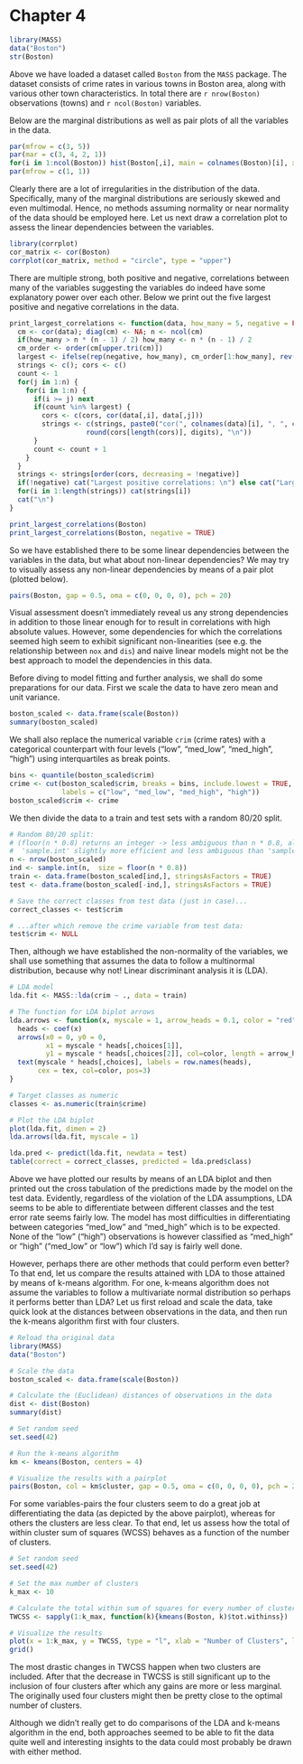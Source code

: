 
# Chapter 4

```r
library(MASS)
data("Boston")
str(Boston)
```

Above we have loaded a dataset called <code>Boston</code> from the <code>MASS</code> package. The dataset consists of crime rates in various towns in Boston area, along with various other town characteristics. In total there are `r nrow(Boston)` observations (towns) and `r ncol(Boston)` variables. 

Below are the marginal distributions as well as pair plots of all the variables in the data. 

```r
par(mfrow = c(3, 5))
par(mar = c(3, 4, 2, 1))
for(i in 1:ncol(Boston)) hist(Boston[,i], main = colnames(Boston)[i], xlab = "", col = "peachpuff")
par(mfrow = c(1, 1))
```

Clearly there are a lot of irregularities in the distribution of the data. Specifically, many of the marginal distributions are seriously skewed and even multimodal. Hence, no methods assuming normality or near normality of the data should be employed here. Let us next draw a correlation plot to assess the linear dependencies between the variables. 

```r
library(corrplot)
cor_matrix <- cor(Boston)
corrplot(cor_matrix, method = "circle", type = "upper")
```

There are multiple strong, both positive and negative, correlations between many of the variables suggesting the variables do indeed have some explanatory power over each other. Below we print out the five largest positive and negative correlations in the data. 

```r
print_largest_correlations <- function(data, how_many = 5, negative = FALSE, digits = 2) {
  cm <- cor(data); diag(cm) <- NA; n <- ncol(cm)
  if(how_many > n * (n - 1) / 2) how_many <- n * (n - 1) / 2
  cm_order <- order(cm[upper.tri(cm)])
  largest <- ifelse(rep(negative, how_many), cm_order[1:how_many], rev(cm_order)[1:how_many])
  strings <- c(); cors <- c()
  count <- 1
  for(j in 1:n) {
    for(i in 1:n) {
      if(i >= j) next
      if(count %in% largest) {
        cors <- c(cors, cor(data[,i], data[,j]))
        strings <- c(strings, paste0("cor(", colnames(data)[i], ", ", colnames(data)[j], ") = ", 
                   round(cors[length(cors)], digits), "\n"))
      }
      count <- count + 1
    }
  }
  strings <- strings[order(cors, decreasing = !negative)]
  if(!negative) cat("Largest positive correlations: \n") else cat("Largest negative correlations: \n")
  for(i in 1:length(strings)) cat(strings[i])
  cat("\n")
}
```

```r
print_largest_correlations(Boston)
print_largest_correlations(Boston, negative = TRUE)
```

So we have established there to be some linear dependencies between the variables in the data, but what about non-linear dependencies? We may try to visually assess any non-linear dependencies by means of a pair plot (plotted below).

```r
pairs(Boston, gap = 0.5, oma = c(0, 0, 0, 0), pch = 20)
```

Visual assessment doesn't immediately reveal us any strong dependencies in addition to those linear enough for to result in correlations with high absolute values. However, some dependencies for which the correlations seemed high seem to exhibit significant non-linearities (see e.g. the relationship between <code>nox</code> and <code>dis</code>) and naive linear models might not be the best approach to model the dependencies in this data.

Before diving to model fitting and further analysis, we shall do some preparations for our data. First we scale the data to have zero mean and unit variance.

```r
boston_scaled <- data.frame(scale(Boston))
summary(boston_scaled)
```

We shall also replace the numerical variable <code>crim</code> (crime rates) with a categorical counterpart with four levels ("low", "med_low", "med_high", "high") using interquartiles as break points.

```r
bins <- quantile(boston_scaled$crim)
crime <- cut(boston_scaled$crim, breaks = bins, include.lowest = TRUE, 
             labels = c("low", "med_low", "med_high", "high"))
boston_scaled$crim <- crime
```

We then divide the data to a train and test sets with a random 80/20 split. 

```r
# Random 80/20 split:
# (floor(n * 0.8) returns an integer -> less ambiguous than n * 0.8, also
#  'sample.int' slightly more efficient and less ambiguous than 'sample')
n <- nrow(boston_scaled)
ind <- sample.int(n,  size = floor(n * 0.8)) 
train <- data.frame(boston_scaled[ind,], stringsAsFactors = TRUE)
test <- data.frame(boston_scaled[-ind,], stringsAsFactors = TRUE)

# Save the correct classes from test data (just in case)...
correct_classes <- test$crim

# ...after which remove the crime variable from test data:
test$crim <- NULL
```

Then, although we have established the non-normality of the variables, we shall use something that assumes the data to follow a multinormal distribution, because why not! Linear discriminant analysis it is (LDA).

```r
# LDA model
lda.fit <- MASS::lda(crim ~ ., data = train)

# The function for LDA biplot arrows
lda.arrows <- function(x, myscale = 1, arrow_heads = 0.1, color = "red", tex = 0.75, choices = c(1,2)){
  heads <- coef(x)
  arrows(x0 = 0, y0 = 0, 
         x1 = myscale * heads[,choices[1]], 
         y1 = myscale * heads[,choices[2]], col=color, length = arrow_heads)
  text(myscale * heads[,choices], labels = row.names(heads), 
       cex = tex, col=color, pos=3)
}

# Target classes as numeric
classes <- as.numeric(train$crime)

# Plot the LDA biplot
plot(lda.fit, dimen = 2)
lda.arrows(lda.fit, myscale = 1)
```

```r
lda.pred <- predict(lda.fit, newdata = test)
table(correct = correct_classes, predicted = lda.pred$class)
```

Above we have plotted our results by means of an LDA biplot and then printed out the cross tabulation of the predictions made by the model on the test data. Evidently, regardless of the violation of the LDA assumptions, LDA seems to be able to differentiate between different classes and the test error rate seems fairly low. The model has most difficulties in differentiating between categories "med_low" and "med_high" which is to be expected. None of the "low" ("high") observations is however classified as "med_high" or "high" ("med_low" or "low") which I'd say is fairly well done. 

However, perhaps there are other methods that could perform even better? To that end, let us compare the results attained with LDA to those attained by means of k-means algorithm. For one, k-means algorithm does not assume the variables to follow a multivariate normal distribution so perhaps it performs better than LDA? Let us first reload and scale the data, take quick look at the distances between observations in the data, and then run the k-means algorithm first with four clusters.

```r
# Reload tha original data
library(MASS)
data("Boston")

# Scale the data
boston_scaled <- data.frame(scale(Boston))

# Calculate the (Euclidean) distances of observations in the data
dist <- dist(Boston)
summary(dist)

# Set random seed
set.seed(42)

# Run the k-means algorithm
km <- kmeans(Boston, centers = 4)

# Visualize the results with a pairplot
pairs(Boston, col = km$cluster, gap = 0.5, oma = c(0, 0, 0, 0), pch = 20)
```

For some variables-pairs the four clusters seem to do a great job at differentiating the data (as depicted by the above pairplot), whereas for others the clusters are less clear. To that end, let us assess how the total of within cluster sum of squares (WCSS) behaves as a function of the number of clusters.

```r
# Set random seed
set.seed(42)

# Set the max number of clusters
k_max <- 10

# Calculate the total within sum of squares for every number of clusters
TWCSS <- sapply(1:k_max, function(k){kmeans(Boston, k)$tot.withinss})

# Visualize the results
plot(x = 1:k_max, y = TWCSS, type = "l", xlab = "Number of Clusters", lwd = 2)
grid()
```

The most drastic changes in TWCSS happen when two clusters are included. After that the decrease in TWCSS is still significant up to the inclusion of four clusters after which any gains are more or less marginal. The originally used four clusters might then be pretty close to the optimal number of clusters.

Although we didn't really get to do comparisons of the LDA and k-means algorithm in the end, both approaches seemed to be able to fit the data quite well and interesting insights to the data could most probably be drawn with either method.

